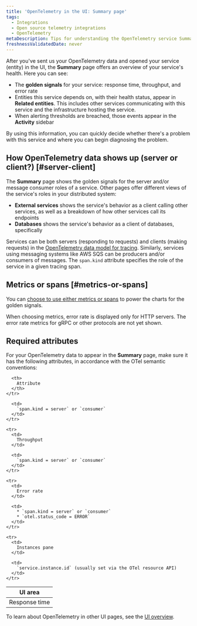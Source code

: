 ```yaml
---
title: 'OpenTelemetry in the UI: Summary page'
tags:
  - Integrations
  - Open source telemetry integrations
  - OpenTelemetry
metaDescription: Tips for understanding the OpenTelemetry service Summary page in the New Relic UI
freshnessValidatedDate: never
---
```


After you've sent us your OpenTelemetry data and opened your service (entity) in the UI, the **Summary** page offers an overview of your service's health. Here you can see:
* The **golden signals** for your service: response time, throughput, and error rate
* Entities this service depends on, with their health status, appear in **Related entities**. This includes other services communicating with this service and the infrastructure hosting the service.
* When alerting thresholds are breached, those events appear in the **Activity** sidebar

By using this information, you can quickly decide whether there's a problem with this service and where you can begin diagnosing the problem.

## How OpenTelemetry data shows up (server or client?) [#server-client]

The **Summary** page shows the golden signals for the server and/or message consumer roles of a service. Other pages offer different views of the service's roles in your distributed system:
* **External services** shows the service's behavior as a client calling other services, as well as a breakdown of how other services call its endpoints
* **Databases** shows the service's behavior as a client of databases, specifically

Services can be both servers (responding to requests) and clients (making requests) in the [OpenTelemetry data model for tracing](https://github.com/open-telemetry/opentelemetry-specification/blob/main/specification/trace/semantic_conventions/). Similarly, services using messaging systems like AWS SQS can be producers and/or consumers of messages. The `span.kind` attribute specifies the role of the service in a given tracing span.

## Metrics or spans [#metrics-or-spans]
You can [choose to use either metrics or spans](https://docs.newrelic.com/docs/more-integrations/open-source-telemetry-integrations/opentelemetry/view-your-data/opentelemetry-find-entities/#metric-span-toggle) to power the charts for the golden signals.

<Callout variant="important">
  When choosing metrics, error rate is displayed only for HTTP servers. The error rate metrics for gRPC or other protocols are not yet shown.
</Callout>

## Required attributes
For your OpenTelemetry data to appear in the **Summary** page, make sure it has the following attributes, in accordance with the OTel semantic conventions:

<table>
  <thead>
    <tr>
      <th style={{ width: "200px" }}>
        UI area
      </th>

      <th>
        Attribute
      </th>
    </tr>
  </thead>

  <tbody>
    <tr>
      <td>
        Response time
      </td>

      <td>
        `span.kind = server` or `consumer`
      </td>
    </tr>

    <tr>
      <td>
        Throughput
      </td>

      <td>
        `span.kind = server` or `consumer`
      </td>
    </tr>

    <tr>
      <td>
        Error rate
      </td>

      <td>
        * `span.kind = server` or `consumer`
        * `otel.status_code = ERROR`
      </td>
    </tr>

    <tr>
      <td>
        Instances pane
      </td>

      <td>
        `service.instance.id` (usually set via the OTel resource API)
      </td>
    </tr>
  </tbody>
</table>

To learn about OpenTelemetry in other UI pages, see the [UI overview](/docs/more-integrations/open-source-telemetry-integrations/opentelemetry/view-your-data/opentelemetry-view-your-data).
